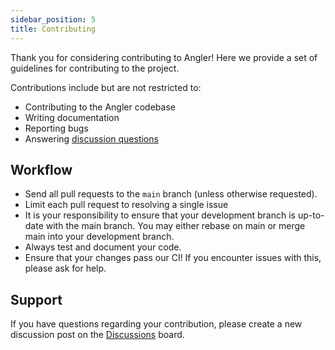 ```yaml
---
sidebar_position: 5
title: Contributing
---
```


Thank you for considering contributing to Angler! Here we provide a set of
guidelines for contributing to the project.

Contributions include but are not restricted to:

- Contributing to the Angler codebase
- Writing documentation
- Reporting bugs
- Answering [discussion questions](https://github.com/Robotic-Decision-Making-Lab/angler/discussions)

## Workflow

- Send all pull requests to the `main` branch (unless otherwise requested).
- Limit each pull request to resolving a single issue
- It is your responsibility to ensure that your development branch is
  up-to-date with the main branch. You may either rebase on main or merge main
  into your development branch.
- Always test and document your code.
- Ensure that your changes pass our CI! If you encounter issues with this,
  please ask for help.

## Support

If you have questions regarding your contribution, please create a new
discussion post on the [Discussions](https://github.com/Robotic-Decision-Making-Lab/angler/discussions)
board.
